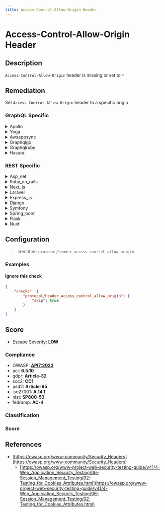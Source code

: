 ```yaml
---
title: Access-Control-Allow-Origin Header
---
```


# Access-Control-Allow-Origin Header

## Description

`Access-Control-Allow-Origin` header is missing or set to `*`

## Remediation

Set `Access-Control-Allow-Origin` header to a specific origin


### GraphQL Specific

<details>
    <summary>Apollo</summary>

To remediate the 'Access-Control-Allow-Origin' header issue in the Apollo framework, ensure that the Apollo Server is configured to set the appropriate CORS policies. This can be achieved by using the 'cors' option in the Apollo Server constructor, where you can specify the domains allowed to access your GraphQL endpoint. For example, to allow requests from 'https://example.com', you would set the 'cors' option to '{ origin: 'https://example.com' }'. If you need to allow multiple domains or use more complex rules, you can provide a function to the 'origin' option to dynamically determine the allowed origin based on the incoming request. Always restrict the 'Access-Control-Allow-Origin' header to the specific domains that should have access, and avoid using the wildcard '*' in a production environment as it allows any domain to send requests.

</details>

<details>
    <summary>Yoga</summary>

To remediate the 'Access-Control-Allow-Origin' header issue in the Yoga framework engine, ensure that the CORS policy is configured properly. Set the 'Access-Control-Allow-Origin' header to the specific origins that should be allowed to access the resources, rather than using a wildcard '*'. This can be done by modifying the CORS configuration in the Yoga server setup to include only trusted domains, or by implementing a more dynamic approach that checks the origin against a whitelist before setting the header. Additionally, consider using credentials with CORS if authentication is required, and ensure that the 'Access-Control-Allow-Credentials' header is set to 'true' only for trusted origins.

</details>

<details>
    <summary>Awsappsync</summary>

To remediate the 'Access-Control-Allow-Origin' header issue in AWS AppSync, ensure that the CORS configuration for your GraphQL API is correctly set. In the AWS AppSync console, navigate to your API settings and under the 'Default Settings' section, specify the domains that are allowed to access your API by setting the 'Access-Control-Allow-Origin' header. Use a specific domain or a wildcard to define the allowed origins. Additionally, review and adjust other CORS headers such as 'Access-Control-Allow-Headers' and 'Access-Control-Allow-Methods' to control the allowed headers and HTTP methods for cross-origin requests. Always follow the principle of least privilege, granting only necessary permissions to minimize security risks.

</details>

<details>
    <summary>Graphqlgo</summary>

To remediate the Access-Control-Allow-Origin header issue in a GraphQL Go framework engine, ensure that the server only allows specific trusted domains to access your resources. Implement a middleware that checks the Origin header against a whitelist of allowed domains before setting the Access-Control-Allow-Origin header accordingly. Avoid using the wildcard '*' in production environments as it allows any domain to access your resources. Additionally, consider using a library or framework feature that supports CORS configuration to manage these headers more effectively.

</details>

<details>
    <summary>Graphqlruby</summary>

To remediate the 'Access-Control-Allow-Origin' header issue in a GraphQL Ruby framework engine, ensure that the CORS policy is configured correctly. Use the 'rack-cors' middleware or a similar CORS handling library to define which origins are allowed to access your GraphQL API. Set up a strict policy that only permits specific domains and ensure that credentials are handled securely if allowed. Regularly review and update the CORS policy to adapt to changes in your application's consumption patterns.

</details>

<details>
    <summary>Hasura</summary>

Configure the 'Access-Control-Allow-Origin' header in the Hasura engine's settings to specify a whitelist of origins that are permitted to access the resources. Ensure that the header is not set to '*', which would allow any domain to access your resources, and instead define explicit URIs that need access. This can be done by modifying the 'HASURA_GRAPHQL_CORS_DOMAIN' environment variable or through custom middleware if you're using Hasura with a proxy server.

</details>


### REST Specific

<details>
    <summary>Asp_net</summary>

In the ASP.NET framework, ensure that the 'Access-Control-Allow-Origin' header is properly set in the web.config file or directly in the response headers to specify allowed domains, rather than using '*' which allows any domain.

</details>

<details>
    <summary>Ruby_on_rails</summary>

In Ruby on Rails, ensure that the 'Access-Control-Allow-Origin' header is set correctly in your responses. Use the 'rack-cors' gem for handling Cross-Origin Resource Sharing (CORS), and configure it to specify allowed origins. Avoid setting the header to '*', which allows any domain to access your resources, and instead define a whitelist of domains that are permitted to make requests to your application.

</details>

<details>
    <summary>Next_js</summary>

In Next.js, ensure that API routes or pages sending responses set the 'Access-Control-Allow-Origin' header appropriately. Use the Next.js API middleware to intercept outgoing responses and conditionally set the header to specific origins or handle CORS policy more comprehensively with a package like 'nextjs-cors'.

</details>

<details>
    <summary>Laravel</summary>

In Laravel, ensure that your routes or controllers that serve API responses include the 'Access-Control-Allow-Origin' header with the appropriate domain. You can do this by using middleware to set the header or by manually adding the header to the response. For example, use `->header('Access-Control-Allow-Origin', 'http://example.com')` to set the header for a specific domain or handle CORS globally with a middleware that conditionally sets the header based on the request origin.

</details>

<details>
    <summary>Express_js</summary>

In Express.js, ensure that the 'Access-Control-Allow-Origin' header is set to the specific origin(s) that should be allowed to access the resource, rather than '*' for unrestricted access. Use middleware such as 'cors' to configure this header properly. For example: `app.use(cors({ origin: 'https://example.com' }));` where 'https://example.com' is the allowed origin.

</details>

<details>
    <summary>Django</summary>

In Django, ensure that the 'Access-Control-Allow-Origin' header is properly set by using the 'CORS_ORIGIN_WHITELIST' setting in the 'django-cors-headers' library. Configure it with a list of allowed domains to restrict cross-origin access to trusted sources.

</details>

<details>
    <summary>Symfony</summary>

In Symfony, ensure that the 'Access-Control-Allow-Origin' header is properly set by using the 'nelmio_cors' bundle or by manually configuring the 'Response' object's headers to specify the allowed origins. Avoid using '*' for sensitive resources to prevent Cross-Origin Resource Sharing (CORS) vulnerabilities.

</details>

<details>
    <summary>Spring_boot</summary>

In Spring Boot, configure CORS globally by extending the `WebMvcConfigurer` and overriding the `addCorsMappings` method, or use `@CrossOrigin` annotations on individual controllers or handler methods to specify allowed origins. Avoid setting `Access-Control-Allow-Origin` to `*` in production.

</details>

<details>
    <summary>Flask</summary>

In Flask, set the 'Access-Control-Allow-Origin' header to the specific origin domain instead of '*' or use Flask-CORS extension to handle CORS with more granularity.

</details>

<details>
    <summary>Nuxt</summary>

Ensure that the server-side application sets the 'Access-Control-Allow-Origin' header to the specific origins that should be allowed to access the resources, rather than using '*' which allows any domain to access your resources. In Nuxt.js, you can configure this in your server middleware or by using modules like '@nuxtjs/proxy' for development and setting proper CORS headers in your production environment.

</details>

## Configuration

> Identifier: `protocol/header_access_control_allow_origin`



### Examples



#### Ignore this check

```json
{
    "checks": {
        "protocol/header_access_control_allow_origin": {
            "skip": true
        }
    }
}
```




## Score

- Escape Severity: **<span className="low-severity">LOW</span>**

### Compliance

- OWASP: **[API7:2023](https://github.com/OWASP/API-Security/blob/master/editions/2023/en/0xa7-server-side-request-forgery.md)**
- pci: **6.5.10**
- gdpr: **Article-32**
- soc2: **CC1**
- psd2: **Article-95**
- iso27001: **A.14.1**
- nist: **SP800-53**
- fedramp: **AC-4**

### Classification






### Score




## References

- [https://owasp.org/www-community/Security_Headers](https://owasp.org/www-community/Security_Headers)
  - [https://owasp.org/www-project-web-security-testing-guide/v41/4-Web_Application_Security_Testing/06-Session_Management_Testing/02-Testing_for_Cookies_Attributes.html](https://owasp.org/www-project-web-security-testing-guide/v41/4-Web_Application_Security_Testing/06-Session_Management_Testing/02-Testing_for_Cookies_Attributes.html)
  